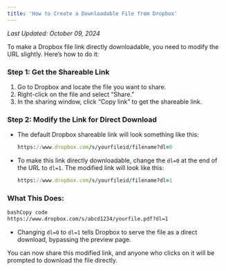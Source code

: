 ```yaml
---
title: 'How to Create a Downloadable File from Dropbox'
---
```


*Last Updated: October 09, 2024*


To make a Dropbox file link directly downloadable, you need to modify the URL slightly. Here’s how to do it:

### Step 1: Get the Shareable Link

1. Go to Dropbox and locate the file you want to share.
2. Right-click on the file and select “Share.”
3. In the sharing window, click “Copy link” to get the shareable link.

### Step 2: Modify the Link for Direct Download

- The default Dropbox shareable link will look something like this:

  ```ruby
  https://www.dropbox.com/s/yourfileid/filename?dl=0

  ```

- To make this link directly downloadable, change the `dl=0` at the end of the URL to `dl=1`. The modified link will
  look like this:
  ```ruby
  https://www.dropbox.com/s/yourfileid/filename?dl=1
  ```

### What This Does:

```bash
bashCopy code
https://www.dropbox.com/s/abcd1234/yourfile.pdf?dl=1

```

- Changing `dl=0` to `dl=1` tells Dropbox to serve the file as a direct download, bypassing the preview page.

You can now share this modified link, and anyone who clicks on it will be prompted to download the file directly.
